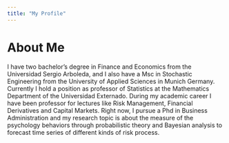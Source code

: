 ```yaml
---
title: "My Profile"
---
```


# About Me

<p align="justify/center">
I have two bachelor’s degree in Finance and Economics from the Universidad Sergio Arboleda, and I also have a Msc in Stochastic Engineering from the University of Applied Sciences in Munich Germany. Currently I hold a position as professor of Statistics at the Mathematics Department of the Universidad Externado. During my academic career I have been professor for lectures like Risk Management, Financial Derivatives and Capital Markets. Right now, I pursue a Phd in Business Administration and my research topic is about the measure of the psychology behaviors through probabilistic theory and Bayesian analysis to forecast time series of different kinds of risk process.
</p>




